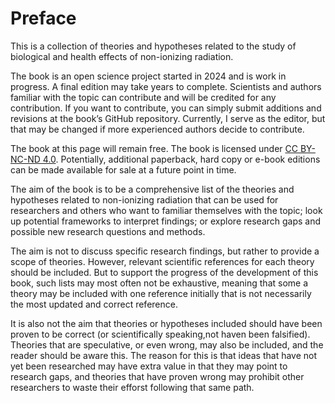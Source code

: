 # Preface {.unnumbered}

This is a collection of theories and hypotheses related to the study of biological and health effects of non-ionizing radiation.

The book is an open science project started in 2024 and is work in progress. A final edition may take years to complete. Scientists and authors familiar with the topic can contribute and will be credited for any contribution. If you want to contribute, you can simply submit additions and revisions at the book's GitHub repository. Currently, I serve as the editor, but that may be changed if more experienced authors decide to contribute.

The book at this page will remain free. The book is licensed under [CC BY-NC-ND 4.0](https://creativecommons.org/licenses/by-nc-nd/4.0/deed.en). Potentially, 
additional paperback, hard copy or e-book editions can be made available for 
sale at a future point in time.

The aim of the book is to be a comprehensive list of the theories and hypotheses related to non-ionizing radiation that can be used for researchers and others who want to familiar themselves with the topic; look up potential frameworks to interpret findings; or explore research gaps and possible new research questions and methods.

The aim is not to discuss specific research findings, but rather to provide a scope
of theories. However, relevant scientific references for each theory should be included. 
But to support the progress of the development of this book, such lists may most often not be exhaustive, meaning that some a theory may be included with one reference initially
that is not necessarily the most updated and correct reference. 

It is also not the aim that theories or hypotheses included should have 
been proven to be correct (or scientifically speaking,not haven been falsified).
Theories that are speculative, or even wrong, may also be included, 
and the reader should be aware this. The reason for this is that ideas that have 
not yet been researched may have extra value in that they may point to 
research gaps, and theories that have proven wrong may prohibit other 
researchers to waste their efforst following that same path. 


